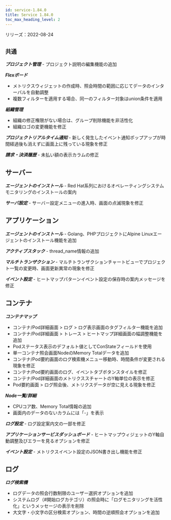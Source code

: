 ```yaml
---
id: service-1.84.0
title: Service 1.84.0
toc_max_heading_level: 2
---
```



リリーズ：2022-08-24

## `共通`

**_プロジェクト管理_** - プロジェクト説明の編集機能の追加

**_Flexボード_**

-   メトリクスウィジェットの作成時、照会時間の範囲に応じてデータのインターバルを自動調整
-   複数フィルターを適用する場合、同一のフィルター対象はunion条件を適用

**_組織管理_**

-   組織の修正権限がない場合は、グループ削除機能を非活性化
-   組織ロゴの変更機能を修正

**_プロジェクトリアルタイム通知_** - 新しく発生したイベント通知ポップアップが時間経過後も消えずに画面上に残っている現象を修正

**_請求・決済履歴_** - 未払い額の表示カラムの修正

## サーバー

**_エージェントのインストール_** - Red Hat系列におけるオペレーティングシステムモニタリングのインストールの案内

**_サーバ設定_** - サーバー設定メニューの進入時、画面の点滅現象を修正

## アプリケーション

**_エージェントのインストール_** - Golang、PHPプロジェクトにAlpine Linuxエージェントのインストール機能を追加

**_アクティブスタック_** - thread_name情報の追加

**_マルチトランザクション_** - マルチトランザクションチャートビューでプロジェクト一覧の変更時、画面更新異常の現象を修正

**_イベント設定_** - ヒートマップパターンイベント設定の保存時の案内メッセージを修正

## コンテナ

**_コンテナマップ_**

-   コンテナ/Pod詳細画面 > ログ > ログ表示画面のタグフィルター機能を追加
-   コンテナ/Pod詳細画面 > トレース > ヒートマップ詳細画面の幅調整機能を追加
-   Podステータス表示のデフォルト値としてConStateフィールドを使用
-   単一コンテナ照会画面NodeのMemory Totalデータを追加
-   コンテナ/Pod要約画面のログ検索機メニュー移動時、時間条件が変更される現象を修正
-   コンテナ/Pod要約画面のログ、イベントタブボタンスタイルを修正
-   コンテナ/Pod詳細画面のメトリクススチャートのY軸単位の表示を修正
-   Pod要約画面 > ログ照会後、メトリクスデータが空に見える現象を修正

**_Node一覧/詳細_** 

-   CPUコア数、Memory Total情報の追加
-   画面内のデータのないカラムには「-」を表示

**_ログ設定_** - ログ設定案内文の一部を修正

**_アプリケーションサービスダッシュボード_** - ヒートマップウィジェットのY軸自動調整及びエラーを見るオプションを修正

**_イベント設定_** - メトリクスイベント設定のJSON書き出し機能を修正 

## ログ

**_ログ検索機_**

-   ログデータの照会行数制限のユーザー選択オプションを追加 
-   システムログ（#開始ログカテゴリ）の照会時に「ログモニタリングを活性化」というメッセージの表示を削除
-   大文字・小文字の区分検索オプション、時間の逆順照会オプションを追加

